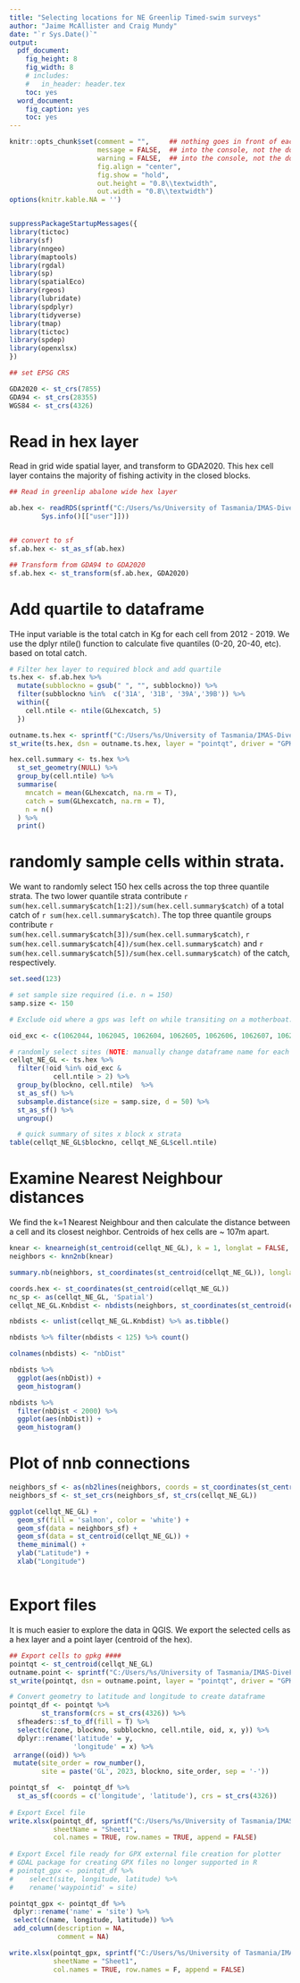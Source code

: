 ```yaml
---
title: "Selecting locations for NE Greenlip Timed-swim surveys"
author: "Jaime McAllister and Craig Mundy"
date: "`r Sys.Date()`"
output:
  pdf_document:
    fig_height: 8
    fig_width: 8
    # includes:
    #   in_header: header.tex
    toc: yes
  word_document:
    fig_caption: yes
    toc: yes
---
```


```r
knitr::opts_chunk$set(comment = "",     ## nothing goes in front of each line
                      message = FALSE,  ## into the console, not the document
                      warning = FALSE,  ## into the console, not the document
                      fig.align = "center",
                      fig.show = "hold",
                      out.height = "0.8\\textwidth",
                      out.width = "0.8\\textwidth")
options(knitr.kable.NA = '')


suppressPackageStartupMessages({
library(tictoc)
library(sf)
library(nngeo)
library(maptools)
library(rgdal)
library(sp)
library(spatialEco)  
library(rgeos)
library(lubridate)
library(spdplyr)
library(tidyverse)
library(tmap)
library(tictoc)
library(spdep)
library(openxlsx)  
})

## set EPSG CRS

GDA2020 <- st_crs(7855)
GDA94 <- st_crs(28355)
WGS84 <- st_crs(4326)


```


# Read in hex layer
Read in grid wide spatial layer, and transform to GDA2020. This hex cell layer contains the majority of fishing activity in the closed blocks.
```r
## Read in greenlip abalone wide hex layer

ab.hex <- readRDS(sprintf("C:/Users/%s/University of Tasmania/IMAS-DiveFisheries - Assessments - Documents/Assessments/GIS/SpatialLayers/TimeSwimLayers/grid1HA_greenlip.rds",
        Sys.info()[["user"]])) 


## convert to sf
sf.ab.hex <- st_as_sf(ab.hex)

## Transform from GDA94 to GDA2020
sf.ab.hex <- st_transform(sf.ab.hex, GDA2020)
```

# Add quartile to dataframe
THe input variable is the total catch in Kg for each cell from 2012 - 2019. We use the dplyr ntile() function to calculate five quantiles (0-20, 20-40, etc). based on total catch.
```r

# Filter hex layer to required block and add quartile
ts.hex <- sf.ab.hex %>% 
  mutate(subblockno = gsub(" ", "", subblockno)) %>% 
  filter(subblockno %in%  c('31A', '31B', '39A','39B')) %>% 
  within({
    cell.ntile <- ntile(GLhexcatch, 5)
  })

outname.ts.hex <- sprintf("C:/Users/%s/University of Tasmania/IMAS-DiveFisheries - Assessments - Documents/Assessments/GIS/SpatialLayers/grid1HA_greenlip.gpkg", Sys.info()[["user"]])
st_write(ts.hex, dsn = outname.ts.hex, layer = "pointqt", driver = "GPKG", append = F)

hex.cell.summary <- ts.hex %>%
  st_set_geometry(NULL) %>%
  group_by(cell.ntile) %>%
  summarise(
    mncatch = mean(GLhexcatch, na.rm = T),
    catch = sum(GLhexcatch, na.rm = T),
    n = n()
  ) %>%
  print()

```

# randomly sample cells within strata.
We want to randomly select 150 hex cells across the top three quantile strata. The two lower quantile strata contribute `r sum(hex.cell.summary$catch[1:2])/sum(hex.cell.summary$catch)`  of a total catch of `r sum(hex.cell.summary$catch) `. The top three quantile groups contribute `r sum(hex.cell.summary$catch[3])/sum(hex.cell.summary$catch)`, `r sum(hex.cell.summary$catch[4])/sum(hex.cell.summary$catch)`  and `r sum(hex.cell.summary$catch[5])/sum(hex.cell.summary$catch)`  of the catch, respectively.
```r

set.seed(123) 

# set sample size required (i.e. n = 150)
samp.size <- 150

# Exclude oid where a gps was left on while transiting on a motherboat.

oid_exc <- c(1062044, 1062045, 1062604, 1062605, 1062606, 1062607, 1062608, 1062609, 1062610, 1062611, 1062614, 1062632, 1062633, 1062634, 1062635, 1063208, 1063209, 1063210, 1063211, 1063212, 1063213, 1063214, 1063215, 1063216, 1063217, 1063218, 1063219, 1063220, 1063221, 1063222, 1063223, 1063224, 1063225, 1063226, 1063227, 1063228)

# randomly select sites (NOTE: manually change dataframe name for each block)
cellqt_NE_GL <- ts.hex %>% 
  filter(!oid %in% oid_exc &
           cell.ntile > 2) %>%
  group_by(blockno, cell.ntile)  %>% 
  st_as_sf() %>%
  subsample.distance(size = samp.size, d = 50) %>% 
  st_as_sf() %>% 
  ungroup()

  # quick summary of sites x block x strata
table(cellqt_NE_GL$blockno, cellqt_NE_GL$cell.ntile)

```
# Examine Nearest Neighbour distances
We find the  k=1 Nearest Neighbour and then calculate the distance between a cell and its closest neighbor. Centroids of hex cells are ~ 107m apart.
```r
knear <- knearneigh(st_centroid(cellqt_NE_GL), k = 1, longlat = FALSE, use_kd_tree = TRUE)
neighbors <- knn2nb(knear)

summary.nb(neighbors, st_coordinates(st_centroid(cellqt_NE_GL)), longlat = NULL, zero.policy=TRUE)

coords.hex <- st_coordinates(st_centroid(cellqt_NE_GL))
nc_sp <- as(cellqt_NE_GL, 'Spatial')
cellqt_NE_GL.Knbdist <- nbdists(neighbors, st_coordinates(st_centroid(cellqt_NE_GL)), longlat = NULL)

nbdists <- unlist(cellqt_NE_GL.Knbdist) %>% as.tibble()

nbdists %>% filter(nbdists < 125) %>% count()

colnames(nbdists) <- "nbDist"

nbdists %>% 
  ggplot(aes(nbDist)) +
  geom_histogram()

nbdists %>% 
  filter(nbDist < 2000) %>% 
  ggplot(aes(nbDist)) +
  geom_histogram()
```

# Plot of nnb connections
```r

neighbors_sf <- as(nb2lines(neighbors, coords = st_coordinates(st_centroid(cellqt_NE_GL))), 'sf' )
neighbors_sf <- st_set_crs(neighbors_sf, st_crs(cellqt_NE_GL))

ggplot(cellqt_NE_GL) + 
  geom_sf(fill = 'salmon', color = 'white') +
  geom_sf(data = neighbors_sf) +
  geom_sf(data = st_centroid(cellqt_NE_GL)) +
  theme_minimal() +
  ylab("Latitude") +
  xlab("Longitude")



```


# Export files
It is much easier to explore the data in QGIS. We export the selected cells as a hex layer and a point layer (centroid of the hex).

```r

## Export cells to gpkg ####
pointqt <- st_centroid(cellqt_NE_GL)
outname.point <- sprintf("C:/Users/%s/University of Tasmania/IMAS-DiveFisheries - Assessments - Documents/Assessments/GIS/SpatialLayers/TimeSwimLayers/TimedSwim_NE_GL_2023_50m.gpkg", Sys.info()[["user"]])
st_write(pointqt, dsn = outname.point, layer = "pointqt", driver = "GPKG", append = F)

# Convert geometry to latitude and longitude to create dataframe
pointqt_df <- pointqt %>%
        st_transform(crs = st_crs(4326)) %>%
  sfheaders::sf_to_df(fill = T) %>%
  select(c(zone, blockno, subblockno, cell.ntile, oid, x, y)) %>%
  dplyr::rename('latitude' = y,
                'longitude' = x) %>% 
 arrange((oid)) %>% 
 mutate(site_order = row_number(),
        site = paste('GL', 2023, blockno, site_order, sep = '-'))

pointqt_sf  <-  pointqt_df %>% 
  st_as_sf(coords = c('longitude', 'latitude'), crs = st_crs(4326))
 
# Export Excel file 
write.xlsx(pointqt_df, sprintf("C:/Users/%s/University of Tasmania/IMAS-DiveFisheries - Assessments - Documents/Assessments/GIS/SpatialLayers/TimeSwimLayers/TimedSwim_NE_GL_2023_50m.xlsx", Sys.info()[["user"]]), 
           sheetName = "Sheet1",
           col.names = TRUE, row.names = TRUE, append = FALSE)
 
# Export Excel file ready for GPX external file creation for plotter
# GDAL package for creating GPX files no longer supported in R
# pointqt_gpx <- pointqt_df %>% 
#    select(site, longitude, latitude) %>% 
#    rename('waypointid' = site)

pointqt_gpx <- pointqt_df %>% 
 dplyr::rename('name' = 'site') %>% 
 select(c(name, longitude, latitude)) %>% 
 add_column(description = NA, 
            comment = NA)

write.xlsx(pointqt_gpx, sprintf("C:/Users/%s/University of Tasmania/IMAS-DiveFisheries - Assessments - Documents/Assessments/GIS/SpatialLayers/TimeSwimLayers/TimedSwim_NE_GL_2023_GPX.xlsx", Sys.info()[["user"]]), 
           sheetName = "Sheet1",
           col.names = TRUE, row.names = F, append = FALSE)
 
```

